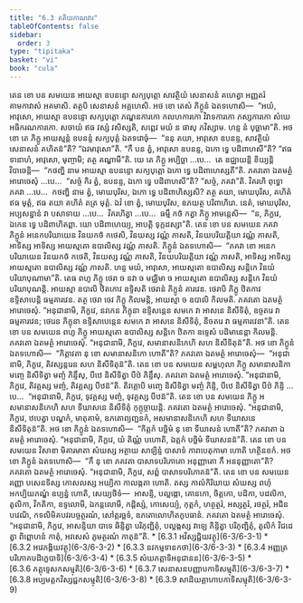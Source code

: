 ```yaml
---
title: "6.3 តតិយភាណវារ"
tableOfContents: false
sidebar:
  order: 3
type: "tipitaka"
basket: "vi"
book: "cula"
---
```



<DynamicBreadcrumb />

<Division number="319" book="cula">

<Paragraph number="1376" book="cula">
តេន ខោ បន សមយេន អាយស្មា ឧបនន្ទោ សក្យបុត្តោ សាវត្ថិយំ សេនាសនំ គហេត្វា អញ្ញតរំ គាមកាវាសំ អគមាសិ. តត្ថបិ សេនាសនំ អគ្គហេសិ. អថ ខោ តេសំ ភិក្ខូនំ ឯតទហោសិ—  “អយំ, អាវុសោ, អាយស្មា ឧបនន្ទោ សក្យបុត្តោ ភណ្ឌនការកោ កលហការកោ វិវាទការកោ ភស្សការកោ សំឃេ អធិករណការកោ. សចាយំ ឥធ វស្សំ វសិស្សតិ, សព្ពេវ មយំ ន ផាសុ ភវិស្សាម. ហន្ទ នំ បុច្ឆាមា”តិ. អថ ខោ តេ ភិក្ខូ អាយស្មន្តំ ឧបនន្ទំ សក្យបុត្តំ ឯតទវោចុំ—  “ននុ តយា, អាវុសោ ឧបនន្ទ, សាវត្ថិយំ សេនាសនំ គហិតន៑”តិ? “ឯវមាវុសោ”តិ. “កឹ បន ត្វំ, អាវុសោ ឧបនន្ទ, ឯកោ ទ្វេ បដិពាហសី”តិ? “ឥធ ទានាហំ, អាវុសោ, មុញ្ចាមិ; តត្ថ គណ្ហាមី”តិ.


</Paragraph>

<Paragraph number="1377" book="cula">
យេ តេ ភិក្ខូ អប្បិច្ឆា …បេ…  តេ ឧជ្ឈាយន្តិ ខិយ្យន្តិ វិបាចេន្តិ—  “កថញ្ហិ នាម អាយស្មា ឧបនន្ទោ សក្យបុត្តោ ឯកោ ទ្វេ បដិពាហេស្សតី”តិ. ភគវតោ ឯតមត្ថំ អារោចេសុំ …បេ…  “សច្ចំ កិរ ត្វំ, ឧបនន្ទ, ឯកោ ទ្វេ បដិពាហសី”តិ? “សច្ចំ, ភគវា”តិ. វិគរហិ ពុទ្ធោ ភគវា …បេ…  កថញ្ហិ នាម ត្វំ, មោឃបុរិស, ឯកោ ទ្វេ បដិពាហិស្សសិ? តត្ថ តយា, មោឃបុរិស, គហិតំ ឥធ មុត្តំ, ឥធ តយា គហិតំ តត្រ មុត្តំ. ឯវំ ខោ ត្វំ, មោឃបុរិស, ឧភយត្ថ បរិពាហិរោ. នេតំ, មោឃបុរិស, អប្បសន្នានំ វា បសាទាយ …បេ…  វិគរហិត្វា …បេ…  ធម្មឹ កថំ កត្វា ភិក្ខូ អាមន្តេសិ—  “ន, ភិក្ខវេ, ឯកេន ទ្វេ បដិពាហិតព្ពា. យោ បដិពាហេយ្យ, អាបត្តិ ទុក្កដស្សា”តិ.


</Paragraph>

</Division>
<Division number="320" book="cula">

<Paragraph number="1378" book="cula">
តេន ខោ បន សមយេន ភគវា ភិក្ខូនំ អនេកបរិយាយេន វិនយកថំ កថេសិ, វិនយស្ស វណ្ណំ ភាសតិ, វិនយបរិយត្តិយា វណ្ណំ ភាសតិ, អាទិស្ស អាទិស្ស អាយស្មតោ ឧបាលិស្ស វណ្ណំ ភាសតិ. ភិក្ខូនំ ឯតទហោសិ—  “ភគវា ខោ អនេកបរិយាយេន វិនយកថំ កថេតិ, វិនយស្ស វណ្ណំ ភាសតិ, វិនយបរិយត្តិយា វណ្ណំ ភាសតិ, អាទិស្ស អាទិស្ស អាយស្មតោ ឧបាលិស្ស វណ្ណំ ភាសតិ. ហន្ទ មយំ, អាវុសោ, អាយស្មតោ ឧបាលិស្ស សន្តិកេ វិនយំ បរិយាបុណាមា”តិ. តេធ ពហូ ភិក្ខូ ថេរា ច នវា ច មជ្ឈិមា ច អាយស្មតោ ឧបាលិស្ស សន្តិកេ វិនយំ បរិយាបុណន្តិ. អាយស្មា ឧបាលិ ឋិតកោវ ឧទ្ទិសតិ ថេរានំ ភិក្ខូនំ គារវេន. ថេរាបិ ភិក្ខូ ឋិតកាវ ឧទ្ទិសាបេន្តិ ធម្មគារវេន. តត្ថ ថេរា ចេវ ភិក្ខូ កិលមន្តិ, អាយស្មា ច ឧបាលិ កិលមតិ. ភគវតោ ឯតមត្ថំ អារោចេសុំ. “អនុជានាមិ, ភិក្ខវេ, នវកេន ភិក្ខុនា ឧទ្ទិសន្តេន សមកេ វា អាសនេ និសីទិតុំ, ឧច្ចតរេ វា ធម្មគារវេន; ថេរេន ភិក្ខុនា ឧទ្ទិសាបេន្តេន សមកេ វា អាសនេ និសីទិតុំ, នីចតរេ វា ធម្មគារវេនា”តិ.


</Paragraph>

<Paragraph number="1379" book="cula">
តេន ខោ បន សមយេន ពហូ ភិក្ខូ អាយស្មតោ ឧបាលិស្ស សន្តិកេ ឋិតកា ឧទ្ទេសំ បដិមានេន្តា កិលមន្តិ. ភគវតោ ឯតមត្ថំ អារោចេសុំ. “អនុជានាមិ, ភិក្ខវេ, សមានាសនិកេហិ សហ និសីទិតុន៑”តិ. អថ ខោ ភិក្ខូនំ ឯតទហោសិ—  “កិត្តាវតា នុ ខោ សមានាសនិកោ ហោតី”តិ? ភគវតោ ឯតមត្ថំ អារោចេសុំ—  “អនុជានាមិ, ភិក្ខវេ, តិវស្សន្តរេន សហ និសីទិតុន៑”តិ.


</Paragraph>

<Paragraph number="1380" book="cula">
តេន ខោ បន សមយេន សម្ពហុលា ភិក្ខូ សមានាសនិកា មញ្ចេ និសីទិត្វា មញ្ចំ ភិន្ទឹសុ, បីឋេ និសីទិត្វា បីឋំ ភិន្ទឹសុ. ភគវតោ ឯតមត្ថំ អារោចេសុំ. “អនុជានាមិ, ភិក្ខវេ, តិវគ្គស្ស មញ្ចំ, តិវគ្គស្ស បីឋន៑”តិ. តិវគ្គោបិ មញ្ចេ និសីទិត្វា មញ្ចំ ភិន្ទិ, បីឋេ និសីទិត្វា បីឋំ ភិន្ទិ …បេ…  “អនុជានាមិ, ភិក្ខវេ, ទុវគ្គស្ស មញ្ចំ, ទុវគ្គស្ស បីឋន៑”តិ.


</Paragraph>

<Paragraph number="1381" book="cula">
តេន ខោ បន សមយេន ភិក្ខូ អសមានាសនិកេហិ សហ ទីឃាសនេ និសីទិតុំ កុក្កុច្ចាយន្តិ. ភគវតោ ឯតមត្ថំ អារោចេសុំ. “អនុជានាមិ, ភិក្ខវេ, ឋបេត្វា បណ្ឌកំ, មាតុគាមំ, ឧភតោព្យញ្ជនកំ, អសមានាសនិកេហិ សហ ទីឃាសនេ និសីទិតុន៑”តិ. អថ ខោ ភិក្ខូនំ ឯតទហោសិ—  “កិត្តកំ បច្ឆិមំ នុ ខោ ទីឃាសនំ ហោតី”តិ? ភគវតោ ឯតមត្ថំ អារោចេសុំ. “អនុជានាមិ, ភិក្ខវេ, យំ តិណ្ណំ បហោតិ, ឯត្តកំ បច្ឆិមំ ទីឃាសនន៑”តិ.


</Paragraph>

<Paragraph number="1382" book="cula">
តេន ខោ បន សមយេន វិសាខា មិគារមាតា សំឃស្ស អត្ថាយ សាឡិន្ទំ បាសាទំ ការាបេតុកាមា ហោតិ ហត្ថិនខកំ. អថ ខោ ភិក្ខូនំ ឯតទហោសិ—  “កឹ នុ ខោ ភគវតា បាសាទបរិភោគោ អនុញ្ញាតោ កឹ អននុញ្ញាតោ”តិ? ភគវតោ ឯតមត្ថំ អារោចេសុំ. “អនុជានាមិ, ភិក្ខវេ, សព្ពំ បាសាទបរិភោគន៑”តិ.


</Paragraph>

<Paragraph number="1383" book="cula">
តេន ខោ បន សមយេន រញ្ញោ បសេនទិស្ស កោសលស្ស អយ្យិកា កាលង្កតា ហោតិ. តស្ស កាលំកិរិយាយ សំឃស្ស ពហុំ អកប្បិយភណ្ឌំ ឧប្បន្នំ ហោតិ, សេយ្យថិទំ—  អាសន្ទិ, បល្លង្កោ, គោនកោ, ចិត្តកោ, បដិកា, បដលិកា, តូលិកា, វិកតិកា, ឧទ្ទលោមី, ឯកន្តលោមី, កដ្ដិស្សំ, កោសេយ្យំ, កុត្តកំ, ហត្ថត្ថរំ, អស្សត្ថរំ, រថត្ថរំ, អជិនបវេណិ, កទលិមិគបវរបច្ចត្ថរណំ, សៅត្តរច្ឆទំ, ឧភតោលោហិតកូបធានំ. ភគវតោ ឯតមត្ថំ អារោចេសុំ. “អនុជានាមិ, ភិក្ខវេ, អាសន្ទិយា បាទេ ឆិន្ទិត្វា បរិភុញ្ជិតុំ, បល្លង្កស្ស វាឡេ ភិន្ទិត្វា បរិភុញ្ជិតុំ, តូលិកំ វិជដេត្វា ពិព្ពោហនំ កាតុំ, អវសេសំ ភូមត្ថរណំ កាតុន៑”តិ.

</Paragraph>
</Division>

<TableOfContents book="cula" section="6.3">
* [6.3.1 អវិស្សជ្ជិយវត្ថុ](6-3/6-3-1)
* [6.3.2 អវេភង្គិយវត្ថុ](6-3/6-3-2)
* [6.3.3 នវកម្មទានកថា](6-3/6-3-3)
* [6.3.4 អញ្ញត្របរិភោគបដិក្ខេបាទិ](6-3/6-3-4)
* [6.3.5 សំឃភត្តាទិអនុជានន](6-3/6-3-5)
* [6.3.6 ភត្តុទ្ទេសកសម្មុតិ](6-3/6-3-6)
* [6.3.7 សេនាសនបញ្ញាបកាទិសម្មុតិ](6-3/6-3-7)
* [6.3.8 អប្បមត្តកវិស្សជ្ជកសម្មុតិ](6-3/6-3-8)
* [6.3.9 សាដិយគ្គាហាបកាទិសម្មុតិ](6-3/6-3-9)
</TableOfContents>